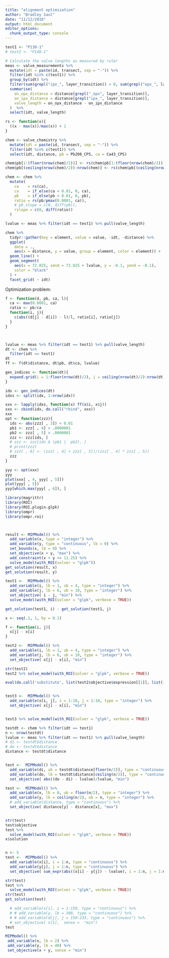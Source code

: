 ```yaml
---
title: "alignment optimization"
author: "Bradley Saul"
date: "11/12/2018"
output: html_document
editor_options: 
  chunk_output_type: console
---
```


```r
test1 <- "P130-1"
# test2 <- "P148-1"
```

```r
# Calculate the valve lengths as measured by ruler
meas <- valve_measurements %>%
  mutate(idt = paste(id, transect, sep = "-")) %>%
  filter(idt %in% c(test1)) %>%
  group_by(idt) %>%
  filter(sum(grepl("ipx_", layer_transition)) > 0, sum(grepl("opx_", layer_transition)) > 0) %>%
  summarise(
    on_opx_distance = distance[grepl("_opx", layer_transition)],
    on_ipx_distance = distance[grepl("ipx_", layer_transition)], 
    valve_length = on_opx_distance - on_ipx_distance
  )  %>%
  select(idt, valve_length)
```

```r
rs <- function(x){
  ((x - max(x))/max(x)) + 1
}

chem <- valve_chemistry %>%
  mutate(idt = paste(id, transect, sep = "-")) %>%
  filter(idt %in% c(test1)) %>%
  select(idt, distance, pb = Pb208_CPS, ca = Ca43_CPS)

chem$pb[1:(floor(nrow(chem)/2))] <- rs(chem$pb[1:(floor(nrow(chem)/2))])
chem$pb[(ceiling(nrow(chem)/2)):nrow(chem)] <- rs(chem$pb[(ceiling(nrow(chem)/2)):nrow(chem)] )

chem <- chem %>%
  mutate(
    ca    = rs(ca),
    ca    = if_else(ca < 0.01, 0, ca),
    pb    = if_else(pb < 0.01, 0, pb),
    ratio = rs(pb/pmax(0.0001, ca)),
    # pb_slope = c(0, diff(pb)),
    rslope = c(0, diff(ratio))
  )
```

```r
lvalue <- meas %>% filter(idt == test1) %>% pull(valve_length)

chem %>%
  tidyr::gather(key = element, value = value, -idt, -distance) %>%
  ggplot(
    data = .,
    aes(x = distance, y = value, group = element, color = element)) +
  geom_line() + 
  geom_segment(
    aes(x = 72.025, xend = 72.025 + lvalue, y = -0.1, yend = -0.1),
    color = "black"
  ) + 
  facet_grid( ~ idt)
```


Optimization problem:

\begin{align*}
\text{minimize }  & \frac{| (d_i - d_j) - l|}{l} \\
\text{subject to } & i < \left \lceil{n_2}\right \rceil \\
 & j < \left \lfloor{n_2}\right \rfloor \\
\end{align*}

```r
f <- function(d, pb, ca, l){
  ca <- max(0.0001, ca)
  ratio <- pb/ca
  function(i, j){
    c(abs((d[j] - d[i]) - l)/l, ratio[i], ratio[j])
  }
}



lvalue <- meas %>% filter(idt == test1) %>% pull(valve_length)
dt <- chem %>%
  filter(idt == test1) 
dt
ff <- f(dt$distance, dt$pb, dt$ca, lvalue)

gen_indices <- function(dt){
  expand.grid(i = 1:floor(nrow(dt)/2), j = ceiling(nrow(dt)/2):nrow(dt))
}

idx <- gen_indices(dt)
idxs <- split(idx, 1:nrow(idx))

xxx <- lapply(idxs, function(x) ff(x$i, x$j))
xxx <- cbind(idx, do.call("rbind", xxx))
xxx
opt <- function(zzz){
  ids <- abs(zzz[ , 3]) < 0.01
  pb1 <- zzz[ , 4] > .0000001
  pb2 <- zzz[ , 5] > .0000001
  zzz <- zzz[ids, ]
  # zzz <- zzz[ids & (pb1 |  pb2), ]
  # print(zzz)
  # zzz[ , 6] <- (zzz[ , 4] + zzz[ , 5])/(zzz[ , 4] * zzz[ , 5])
  zzz
}

yyy <- opt(xxx)
yyy
plot(xxx[ , 4, yyy[ , 5]])
plot(yyy[ , 5])
yyy[which.max(yyy[ , 6]), ]

```


```r
library(magrittr)
library(ROI)
library(ROI.plugin.glpk)
library(ompr)
library(ompr.roi)



result <- MIPModel() %>%
  add_variable(x, type = "integer") %>%
  add_variable(y, type = "continuous", lb = 0) %>%
  set_bounds(x, lb = 0) %>%
  set_objective(x + y, "max") %>%
  add_constraint(x + y <= 11.25) %>%
  solve_model(with_ROI(solver = "glpk")) 
get_solution(result, x)
get_solution(result, y)
```
```r
test1 <-  MIPModel() %>%
  add_variable(i, lb = 1, ub = 4, type = "integer") %>%
  add_variable(j, lb = 6, ub = 10, type = "integer") %>%
  set_objective( i - j, "min") %>%
  solve_model(with_ROI(solver = "glpk", verbose = TRUE)) 

get_solution(test1, i) - get_solution(test1, j)
```

```r
x <- seq(.1, 1, by = 0.1)

f <- function(i, j){
  x[j] - x[i]
}

test2 <-  MIPModel() %>%
  add_variable(i, lb = 1, ub = 4, type = "integer") %>%
  add_variable(j, lb = 6, ub = 10, type = "integer") %>%
  set_objective( x[j] - x[i], "min") 

str(test2)
test2 %>% solve_model(with_ROI(solver = "glpk", verbose = TRUE)) 

eval(do.call('substitute', list(test2$objective$expression[[1]], list(i = 1, j = 2))))


test3 <-  MIPModel() %>%
  add_variable(x[i, j], i = 1:10, j = 1:10, type = "integer") %>%
  set_objective( x[j] - x[i], "min") 


test3 %>% solve_model(with_ROI(solver = "glpk", verbose = TRUE)) 


```


```r
testdt <- chem %>% filter(idt == test1)
n <- nrow(testdt)
lvalue <- meas %>% filter(idt == test1) %>% pull(valve_length)
# di <- testdt$distance
# do <- testdt$distance
distance <- testdt$distance


test <-  MIPModel() %>%
  add_variable(di, ub = testdt$distance[floor(n/2)], type = "continuous") %>%
  add_variable(do, lb = testdt$distance[ceiling(n/2)], type = "continuous") %>%
  set_objective( abs((do - di) - lvalue)/lvalue, "min") 

test <-  MIPModel() %>%
  add_variable(x, lb = 0, ub = floor(n/2), type = "integer") %>%
  add_variable(y, lb = ceiling(n/2), ub = n, type = "integer") %>%
  # add_variable(distance, type = "continuous") %>%
  set_objective( distance[y] - distance[x], "max") 


str(test)
test$objective
test %>%
  solve_model(with_ROI(solver = "glpk", verbose = TRUE)) 
x$solution


n <- 5
test <-  MIPModel() %>%
  add_variable(x[i], i = 1:n, type = "continuous") %>%
  add_variable(y[j], j = 1:n, type = "continuous") %>%
  set_objective( sum_expr(abs((x[i] - y[j]) - lvalue), i = 1:n, j = 1:n), "min") 

str(test)
test %>%
  solve_model(with_ROI(solver = "glpk", verbose = TRUE)) 
str(test)
get_solution(test)

  # add_variable(x[i], i = 1:150, type = "continuous") %>%
  # # add_variable(y, lb = 300, type = "continuous") %>%
  # # add_variable(d[j], j = 150:233, type = "continuous") %>%
  # set_objective( x[1],  sense =  "min")
test

MIPModel() %>%
 add_variable(x, lb = 2) %>%
 add_variable(y, lb = 40) %>%
 set_objective(x + y, sense = "min")
```
